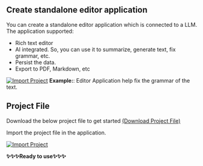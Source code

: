 ## Create standalone editor application

You can create a standalone editor application which is connected to a LLM. The application supported:

* Rich text editor
* AI integrated. So, you can use it to summarize, generate text, fix grammar, etc.
* Persist the data.
* Export to PDF, Markdown, etc

[![Import Project](./docs/editor-application.gif)](./docs/editor-application.gif)
**Example:**: Editor Application help fix the grammar of the text.

## Project File

Download the below project file to get started [(Download Project File)](./docs/Editor-Application.json "<download>")

Import the project file in the application.

[![Import Project](./docs/import-project-file.gif)](./docs/import-project-file.gif)

**✨✨✨Ready to use✨✨✨**

<br />
<br />
<br />
<br />
<br />

